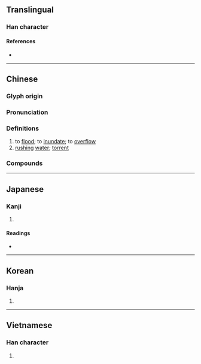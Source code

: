 {{character info/new}}
==Translingual==

===Han character===
{{Han char|rn=85|rad=水|as=10|sn=13|four=32177|canj=EBHX|ids=⿰氵舀}}

====References====
* {{Han ref|kx=0643.060|dkj=18035|dj=1050.130|hdz=31702.080|uh=6ED4|ud=28372|bh=B7CA|bd=47050}}

----

==Chinese==
{{zh-forms}}

===Glyph origin===
{{Han etym}}

===Pronunciation===
{{zh-pron
|m=tāo
|c=tou1
|mn=qz:tho͘/xm,zz:tho
|mc=y
|oc=y
|cat=v,n
}}

===Definitions===
{{zh-hanzi}}

# to [[flood]]; to [[inundate]]; to [[overflow]]
# [[rush]]ing [[water]]; [[torrent]]

===Compounds===
{{zh-der|掃地滔天|滔天|滔天之罪|滔天大禍|滔天大罪|滔德|滔滔|滔滔不斷|滔滔不盡|滔滔不竭|滔滔不絕|滔滔而至|滔滔雄辯|滔蕩|白浪滔滔|禍亂滔天|罪惡滔天|雄辯滔滔}}

----

==Japanese==

===Kanji===
{{ja-kanji|grade=|rs=水10|shin=㴞}}

# {{rfdef|ja|sort=水10}}

====Readings====
* {{ja-readings
|goon=とう
|kanon=とう
|kun=はびこ-る}}

----

==Korean==

===Hanja===
{{ko-hanja|hangeul=도|eumhun=|rv=do|mr=to|y=to}}

# {{rfdef|ko|sort=水10}}

----

==Vietnamese==

===Han character===
{{vi-hantu|[[thao]], [[thào]]|rs=水10}}

# {{rfdef|vi|sort=水10}}